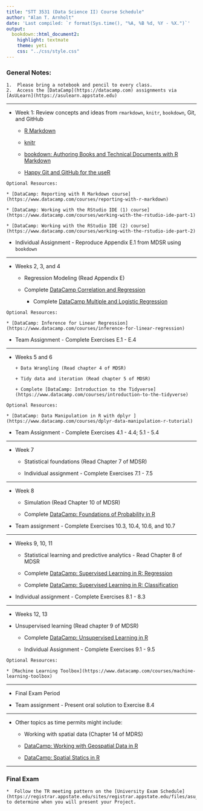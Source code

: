 ```yaml
---
title: "STT 3531 (Data Science II) Course Schedule"
author: "Alan T. Arnholt"
date: 'Last compiled: `r format(Sys.time(), "%A, %B %d, %Y - %X.")`'
output: 
  bookdown::html_document2: 
    highlight: textmate
    theme: yeti
    css: "../css/style.css"
---
```


<script type="text/x-mathjax-config">
MathJax.Hub.Config({
  TeX: { equationNumbers: { autoNumber: "AMS" } }
});
</script>

### General Notes: {-}

```block
1.  Please bring a notebook and pencil to every class.  
2.  Access the [DataCamp](https://datacamp.com) assignments via [AsULearn](https://asulearn.appstate.edu)
```

* * *

* Week 1: Review concepts and ideas from `rmarkdown`, `knitr`, `bookdown`, Git, and GitHub
    
    + [R Markdown](http://rmarkdown.rstudio.com/)
    
    + [knitr](https://yihui.name/knitr/)
    
    + [bookdown: Authoring Books and Technical Documents with R Markdown](https://bookdown.org/yihui/bookdown/)
    
    + [Happy Git and GitHub for the useR](http://happygitwithr.com/)

    
```block
Optional Resources:

* [DataCamp: Reporting with R Markdown course](https://www.datacamp.com/courses/reporting-with-r-markdown)

* [DataCamp: Working with the RStudio IDE (1) course](https://www.datacamp.com/courses/working-with-the-rstudio-ide-part-1)

* [DataCamp: Working with the RStudio IDE (2) course](https://www.datacamp.com/courses/working-with-the-rstudio-ide-part-2)
``` 

* Individual Assignment - Reproduce Appendix E.1 from MDSR using `bookdown`

* * *

* Weeks 2, 3, and 4

    + Regression Modeling (Read Appendix E)

    + Complete [DataCamp Correlation and Regression](https://www.datacamp.com/courses/correlation-and-regression)

      + Complete [DataCamp Multiple and Logistic Regression](https://www.datacamp.com/courses/multiple-and-logistic-regression)

```block
Optional Resources:

* [DataCamp: Inference for Linear Regression](https://www.datacamp.com/courses/inference-for-linear-regression)

```    

* Team Assignment - Complete Exercises E.1 - E.4

* * *

* Weeks 5 and 6

      + Data Wrangling (Read chapter 4 of MDSR)
      
      + Tidy data and iteration (Read chapter 5 of MDSR)
      
      + Complete [DataCamp: Introduction to the Tidyverse](https://www.datacamp.com/courses/introduction-to-the-tidyverse)
      
```block
Optional Resources:

* [DataCamp: Data Manipulation in R with dplyr ](https://www.datacamp.com/courses/dplyr-data-manipulation-r-tutorial)

```       
      
* Team Assignment - Complete Exercises 4.1 - 4.4; 5.1 - 5.4   

* * *

* Week 7 

    + Statistical foundations (Read Chapter 7 of MDSR)
    
    +  Individual assignment - Complete Exercises 7.1 - 7.5

* * *

* Week 8 

    + Simulation (Read Chapter 10 of MDSR)
    
    + Complete [DataCamp: Foundations of Probability in R](https://www.datacamp.com/courses/foundations-of-probability-in-r)
    
* Team assignment - Complete Exercises 10.3, 10.4, 10.6, and 10.7
    
* * *

* Weeks 9, 10, 11

    + Statistical learning and predictive analytics - Read Chapter 8 of MDSR
    
    + Complete [DataCamp: Supervised Learning in R: Regression](https://www.datacamp.com/courses/supervised-learning-in-r-regression)
    
    + Complete [DataCamp: Supervised Learning in R: Classification](https://www.datacamp.com/courses/supervised-learning-in-r-classification)

* Individual assignment - Complete Exercises 8.1 - 8.3

* * *

* Weeks 12, 13

* Unsupervised learning (Read chapter 9 of MDSR)

    + Complete [DataCamp: Unsupervised Learning in R](https://www.datacamp.com/courses/unsupervised-learning-in-r)

    + Individual Assignment - Complete Exercises 9.1 - 9.5
    
```block
Optional Resources:

* [Machine Learning Toolbox](https://www.datacamp.com/courses/machine-learning-toolbox)
```



* * *

* Final Exam Period

* Team assignment - Present oral solution to Exercise 8.4


* * *

* Other topics as time permits might include:

    + Working with spatial data (Chapter 14 of MDRS)

    + [DataCamp: Working with Geospatial Data in R](https://www.datacamp.com/courses/working-with-geospatial-data-in-r)

    + [DataCamp: Spatial Statics in R](https://www.datacamp.com/courses/spatial-statistics-in-r)
    
* * *    

### Final Exam {-}

```block
*  Follow the TR meeting pattern on the [University Exam Schedule](https://registrar.appstate.edu/sites/registrar.appstate.edu/files/asu_fall_2017_exam_schedule_final_3.pdf) to determine when you will present your Project.
```